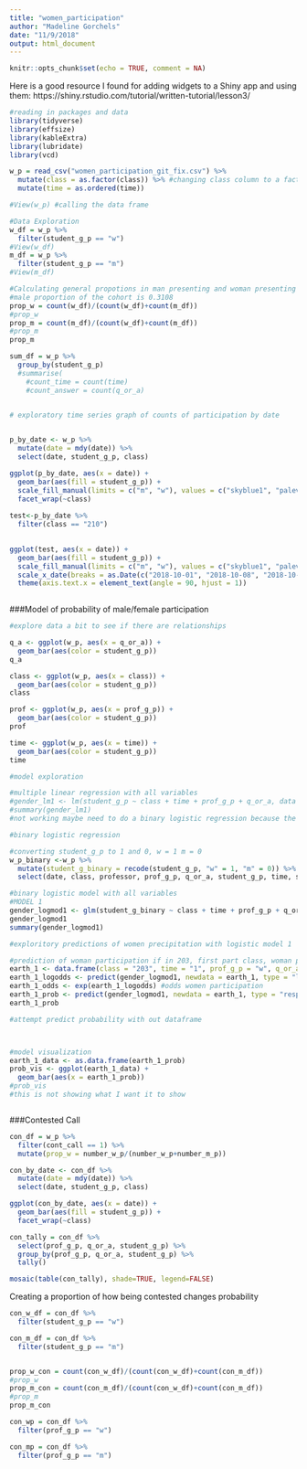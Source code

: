 ```yaml
---
title: "women_participation"
author: "Madeline Gorchels"
date: "11/9/2018"
output: html_document
---
```


```r
knitr::opts_chunk$set(echo = TRUE, comment = NA)
```

Here is a good resource I found for adding widgets to a Shiny app and using them: https://shiny.rstudio.com/tutorial/written-tutorial/lesson3/


```r
#reading in packages and data 
library(tidyverse)
library(effsize)
library(kableExtra)
library(lubridate)
library(vcd)

w_p = read_csv("women_participation_git_fix.csv") %>% 
  mutate(class = as.factor(class)) %>% #changing class column to a factor instead of a continuous integer
  mutate(time = as.ordered(time))

#View(w_p) #calling the data frame 
```

```r
#Data Exploration
w_df = w_p %>% 
  filter(student_g_p == "w")
#View(w_df)
m_df = w_p %>% 
  filter(student_g_p == "m")
#View(m_df)

#Calculating general propotions in man presenting and woman presenting students
#male proportion of the cohort is 0.3108
prop_w = count(w_df)/(count(w_df)+count(m_df))
#prop_w
prop_m = count(m_df)/(count(w_df)+count(m_df))
#prop_m
prop_m

```

```r
sum_df = w_p %>% 
  group_by(student_g_p)
  #summarise(
    #count_time = count(time) 
    #count_answer = count(q_or_a)
  
```

```r
# exploratory time series graph of counts of participation by date


p_by_date <- w_p %>% 
  mutate(date = mdy(date)) %>% 
  select(date, student_g_p, class)

ggplot(p_by_date, aes(x = date)) +
  geom_bar(aes(fill = student_g_p)) +
  scale_fill_manual(limits = c("m", "w"), values = c("skyblue1", "palevioletred1"), name = "Student Gender Preference", labels = c("Male", "Female")) +
  facet_wrap(~class)
  
test<-p_by_date %>% 
  filter(class == "210") 

  
ggplot(test, aes(x = date)) +
  geom_bar(aes(fill = student_g_p)) +
  scale_fill_manual(limits = c("m", "w"), values = c("skyblue1", "palevioletred1"), name = "Student Gender Preference", labels = c("Male", "Female")) +
  scale_x_date(breaks = as.Date(c("2018-10-01", "2018-10-08", "2018-10-15", "2018-10-22", "2018-10-29", "2018-11-05", "2018-11-12", "2018-11-19", "2018-11-26", "2018-12-03"))) +
  theme(axis.text.x = element_text(angle = 90, hjust = 1))
  
```


###Model of probability of male/female participation

```r
#explore data a bit to see if there are relationships

q_a <- ggplot(w_p, aes(x = q_or_a)) +
  geom_bar(aes(color = student_g_p))
q_a

class <- ggplot(w_p, aes(x = class)) +
  geom_bar(aes(color = student_g_p))
class

prof <- ggplot(w_p, aes(x = prof_g_p)) +
  geom_bar(aes(color = student_g_p))
prof

time <- ggplot(w_p, aes(x = time)) +
  geom_bar(aes(color = student_g_p))
time


```


```r
#model exploration

#multiple linear regression with all variables
#gender_lm1 <- lm(student_g_p ~ class + time + prof_g_p + q_or_a, data = w_p)
#summary(gender_lm1) 
#not working maybe need to do a binary logistic regression because the result is not continuous

#binary logistic regression

#converting student_g_p to 1 and 0, w = 1 m = 0
w_p_binary <-w_p %>% 
  mutate(student_g_binary = recode(student_g_p, "w" = 1, "m" = 0)) %>% 
  select(date, class, professor, prof_g_p, q_or_a, student_g_p, time, student_g_binary)

#binary logistic model with all variables
#MODEL 1
gender_logmod1 <- glm(student_g_binary ~ class + time + prof_g_p + q_or_a, data = w_p_binary, family = "binomial")
gender_logmod1
summary(gender_logmod1)

#exploritory predictions of women precipitation with logistic model 1

#prediction of woman participation if in 203, first part class, woman professor, and question
earth_1 <- data.frame(class = "203", time = "1", prof_g_p = "w", q_or_a = "q") 
earth_1_logodds <- predict(gender_logmod1, newdata = earth_1, type = "link") #log odds of women participation
earth_1_odds <- exp(earth_1_logodds) #odds women participation
earth_1_prob <- predict(gender_logmod1, newdata = earth_1, type = "response")
earth_1_prob

#attempt predict probability with out dataframe




```


```r
#model visualization
earth_1_data <- as.data.frame(earth_1_prob)
prob_vis <- ggplot(earth_1_data) +
  geom_bar(aes(x = earth_1_prob))
#prob_vis
#this is not showing what I want it to show



```


###Contested Call

```r
con_df = w_p %>% 
  filter(cont_call == 1) %>% 
  mutate(prop_w = number_w_p/(number_w_p+number_m_p))

con_by_date <- con_df %>% 
  mutate(date = mdy(date)) %>% 
  select(date, student_g_p, class)

ggplot(con_by_date, aes(x = date)) +
  geom_bar(aes(fill = student_g_p)) +
  facet_wrap(~class)
```


```r

con_tally = con_df %>% 
  select(prof_g_p, q_or_a, student_g_p) %>% 
  group_by(prof_g_p, q_or_a, student_g_p) %>% 
  tally()

mosaic(table(con_tally), shade=TRUE, legend=FALSE)
```

Creating a proportion of how being contested changes probability 
```r

con_w_df = con_df %>% 
  filter(student_g_p == "w")

con_m_df = con_df %>% 
  filter(student_g_p == "m")


prop_w_con = count(con_w_df)/(count(con_w_df)+count(con_m_df))
#prop_w
prop_m_con = count(con_m_df)/(count(con_w_df)+count(con_m_df))
#prop_m
prop_m_con
```

```r
con_wp = con_df %>% 
  filter(prof_g_p == "w")

con_mp = con_df %>% 
  filter(prof_g_p == "m")
```

